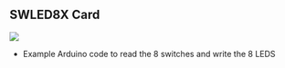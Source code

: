 == SWLED8X Card ==

<img src="http://land-boards.com/blwiki/images/f/fc/SWLEDX8-I2C-P119-Orth-720px.JPG"></img>

* Example Arduino code to read the 8 switches and write the 8 LEDS
